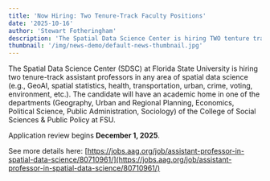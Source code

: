 ```yaml
---
title: 'Now Hiring: Two Tenure-Track Faculty Positions'
date: '2025-10-16'
author: 'Stewart Fotheringham'
description: 'The Spatial Data Science Center is hiring TWO tenture track assistant professors in Spatial Data Science'
thumbnail: '/img/news-demo/default-news-thumbnail.jpg'
---
```


The Spatial Data Science Center (SDSC) at Florida State University is hiring two tenure-track assistant professors in any area of spatial data science (e.g., GeoAI, spatial statistics, health, transportation, urban, crime, voting, environment, etc.). The candidate will have an academic home in one of the departments (Geography, Urban and Regional Planning, Economics, Political Science, Public Administration, Sociology) of the College of Social Sciences & Public Policy at FSU.

Application review begins **December 1, 2025**. 

See more details here: [https://jobs.aag.org/job/assistant-professor-in-spatial-data-science/80710961/](https://jobs.aag.org/job/assistant-professor-in-spatial-data-science/80710961/)
